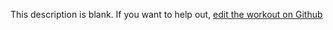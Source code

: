 
  This description is blank. If you want to help out, [edit the workout on Github](https://www.github.com/LiftArcade/exercises/blob/main/exercises/flutter-kick-description.mdx)